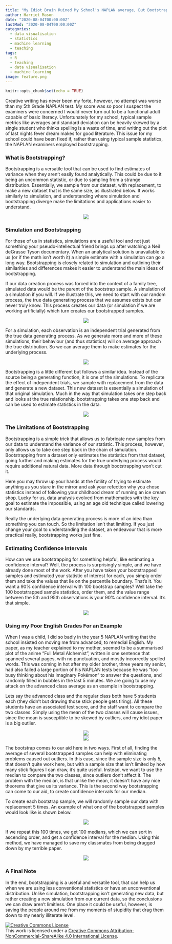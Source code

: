 ```yaml
---
title: "My Idiot Brain Ruined My School's NAPLAN average, But Bootstrapping Could Have Saved it"
author: Harriet Mason
date: "2020-08-04T00:00:00Z"
lastMod: "2020-08-04T00:00:00Z"
categories:
  - data visualisation
  - statistics
  - machine learning
  - teaching
tags:
  - R
  - teaching
  - data visualisation
  - machine learning
image: feature.png
---
```


```r
knitr::opts_chunk$set(echo = TRUE)
```
Creative writing has never been my forte, however, no attempt was worse than my 5th Grade NAPLAN test. My score was so poor I suspect the examiners were concerned I would never turn out to be a functional adult capable of basic literacy.  Unfortunately for my school,  typical sample metrics like averages and standard deviation can be heavily skewed by a single student who thinks spelling is a waste of time, and writing out the plot of last nights fever dream makes for good literature. This issue for my school could have been fixed if, rather than using typical sample statistics, the NAPLAN examiners employed bootstrapping.

### What is Bootstrapping?
Bootstrapping is a versatile tool that can be used to find estimates of variance when they aren't easily found analytically. This could be due to it being an uncommon statistic, or due to sampling from a strange distribution. Essentially, we sample from our dataset, with replacement, to make a new dataset that is the same size, as illustrated below.  It works similarly to simulation, and understanding where simulation and bootstrapping diverge make the limitations and applications easier to understand.

<center>
![](sketch9.png)
</center>


### Simulation and Bootstrapping
For those of us in statistics, simulations are a useful tool and not just something your pseudo-intellectual friend brings up after watching a Neil deGrasse Tyson documentary. When an analytical solution is unavailable to us  (or if the math isn't worth it) a simple estimate with a simulation can go a long way. Bootstrapping is closely related to simulation and outlining their similarities and differences makes it easier to understand the main ideas of bootstrapping.

If our data creation process was forced into the context of a family tree, simulated data would be the parent of the bootstrap sample. A simulation of a simulation if you will. If we illustrate this, we need to start with our random process, the true data generating process that we assumes exists but can never truly know. This process creates our data (or simulation if we are working artificially) which turn creates our bootstrapped samples.

<center>
![](sketch1.png)
</center>

For a simulation, each observation is an independent trial generated from the true data generating process. As we generate more and more of these simulations, their behaviour (and thus statistics) will on average approach the true distribution. So we can average them to make estimates for the underlying process.

<center>
![](sketch2.png)
</center>

Bootstrapping is a little different but follows a similar idea. Instead of the source being a generating function, it is one of the simulations. To replicate the effect of independent trials, we sample with replacement from the data and generate a new dataset. This new dataset is essentially a simulation of that original simulation. Much in the way that simulation takes one step back and looks at the true relationship, bootstrapping takes one step back and can be used to estimate statistics in the data.

<center>
![](sketch3.png)
</center>

### The Limitations of Bootstrapping
Bootstrapping is a simple trick that allows us to fabricate new samples from our data to understand the variance of our statistic.  This process, however, only allows us to take one step back in the chain of simulation. Bootstrapping from a dataset only estimates the statistics from that dataset, going further and making estimates for the true underlying process would require additional natural data. More data through bootstrapping won't cut it.

Here you may throw up your hands at the futility of trying to estimate anything as you stare in the mirror and ask your refection why you chose statistics instead of following your childhood dream of running an ice cream shop. Lucky for us, data analysis evolved from mathematics with the key goal to estimate the impossible, using an age old technique called lowering our standards.

Really the underlying data generating process is more of an idea than something you can touch. So the limitation isn't that limiting. If you just change your goal to understanding the dataset, an endeavour that is more practical really, bootstrapping works just fine.

### Estimating Confidence Intervals
How can we use bootstrapping for something helpful, like estimating a confidence interval? Well, the process is surprisingly simple, and we have already done most of the work. After you have taken your bootstrapped samples and  estimated your statistic of interest for each, you simply order them and take the values that lie on the percentile boundary. That's it. You want a 90% confidence interval with 100 bootstrap samples? Well take the 100 bootstrapped sample statistics, order them, and the value range between the 5th and 95th observations is your 90% confidence interval. It's that simple.

<center>
![](sketch4.png)
</center>


### Using my Poor English Grades For an Example
When I was a child, I did so badly in the year 5 NAPLAN writing that the school insisted on moving me from advanced, to remedial English.  My paper, as my teacher explained to my mother, seemed to be a summarised plot of the anime "Full Metal Alchemist", written in one sentence that spanned several pages, with no punctuation, and mostly incorrectly spelled words. This was coming in hot after my older brother,  three years my senior, had also failed a large portion of his NAPLAN tests because he was "too busy thinking about his imaginary Pokémon" to answer the questions, and randomly filled in bubbles in the last 5 minutes. We are going to use my attack on the advanced class average as an example in bootstrapping.

Lets say the advanced class and the regular class both have 5 students each (they didn't but drawing those stick people gets tiring). All these students have an associated test score, and the staff want to compare the two classes.  Simply using the mean of the two classes will cause issues, since the mean is susceptible to be skewed by outliers, and my idiot paper is a big outlier.

<center>
![](sketch6.png)
</center>

<center>
![](sketch6.5.png)
</center>

The bootstrap comes to our aid here in two ways. First of all, finding the average of several bootstrapped samples can help with eliminating problems caused out outliers. In this case, since the sample size is only 5, that doesn't quite work here, but with a sample size that isn't limited by how many stick figures I can draw, it's quite useful. Instead, we want to use the median to compare the two classes, since outliers don't affect it. The problem with the median, is that unlike the mean, it doesn't have any nice theorems that give us its variance. This is the second way bootstrapping can come to our aid, to create confidence intervals for our median.

To create each bootstrap sample, we will randomly sample our data with replacement 5 times. An example of what one of the bootstrapped samples would look like is shown below.

<center>
![](sketch7.png)
</center>

If we repeat this 100 times, we get 100 medians, which we can sort in ascending order, and get a confidence interval for the median.   Using this method, we have managed to save my classmates from being dragged down by my terrible paper.

<center>
![](sketch8.png)
</center>

### A Final Note
In the end, bootstrapping is a useful and versatile tool, that can help us when we are using less conventional statistics or have an unconventional distribution. Unlike simulation, bootstrapping isn't generating new data, but rather creating a new simulation from our current data, so the conclusions we can draw aren't limitless. One place it could be useful, however, is saving the people around me from my moments of stupidity that drag them down to my nearly illiterate level.

<a rel="license" href="http://creativecommons.org/licenses/by-nc-sa/4.0/"><img alt="Creative Commons License" style="border-width:0" src="https://i.creativecommons.org/l/by-nc-sa/4.0/88x31.png" /></a><br />This work is licensed under a <a rel="license" href="http://creativecommons.org/licenses/by-nc-sa/4.0/">Creative Commons Attribution-NonCommercial-ShareAlike 4.0 International License</a>.

